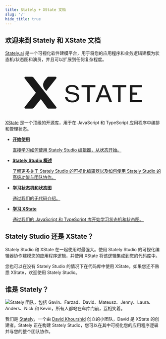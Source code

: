 ```yaml
---
title: Stately + XState 文档
slug: '/'
hide_title: true
---
```


## 欢迎来到 Stately 和 XState 文档

[Stately.ai](studio.mdx) 是一个可视化软件建模平台，用于将您的应用程序和业务逻辑建模为状态机/状态图和演员，并且可以扩展到任何复杂程度。

<div className="docs-intro">
    <h2 className="docs-intro-logo-heading" id="xstate">
      <svg alt="XState" viewBox="0 0 818 222" xmlns="http://www.w3.org/2000/svg"><g fill="currentColor" fill-rule="evenodd"><path d="M349.953 70.14c20.78 0 33.34 8.767 35.358 24.687l.061.48H373.49l-.074-.333c-2.34-10.754-9.356-15.342-23.463-15.342-12.799 0-20.752 5.323-20.752 13.889 0 8.456 3.477 12.681 24.072 15.378 21.535 2.94 34.883 8.334 34.883 26.096 0 15.089-15.264 26.467-35.5 26.467-29.518 0-37.608-15.437-39.196-28.39l-.059-.478h12.76l.054.363c1.47 9.876 5.691 19.016 26.438 19.016 13.178 0 22.74-6.83 22.74-16.239 0-10.026-5.659-13.879-24.218-16.485-17.819-2.376-34.307-7.016-34.307-24.738 0-14.122 13.914-24.371 33.085-24.371Zm122.576 1.11v11.316h-29.547v77.787H429.79V82.566h-29.547V71.25h72.285Zm52.908 0 34.709 89.103h-13.108l-9.947-25.427h-41.344l-9.8 25.427h-12.549l35.283-89.104h16.756Zm108.826 0v11.316h-29.547v77.787h-13.188V82.569H561.98V71.252h72.282v-.003Zm81.737 0v11.316h-49.311v27.44h25.027v11.195h-25.027v27.832H716v11.317h-62.5v-89.1H716ZM516.49 81.711l-16.154 42.994h32.306l-16.153-42.994ZM106.363 27l33.464.272c3.251.026 6.31 1.54 8.304 4.108l119.56 154.056c2.71 3.488.22 8.564-4.192 8.564h-35.035c-3.31 0-6.432-1.543-8.44-4.172l-33.345-45.635-36.905 45.777a10.623 10.623 0 0 1-8.33 4.03H106.32c-4.437 0-6.917-5.122-4.165-8.603l58.543-74.144-58.595-75.718c-2.68-3.51-.154-8.569 4.263-8.532Zm157.091 0c4.46-.034 6.973 5.108 4.207 8.603l-52.239 66.006c-3.726-2.932-32.644-27.14-4.745-59.556 0 0 2.183-2.554 4.435-5.195l.436-.511.435-.51a676.11 676.11 0 0 0 3.842-4.533c2.759-3.339 5.03-4.005 8.247-4.03L263.454 27Z"/></g></svg>
    </h2>
    <p><a href="./docs/xstate">XState</a> 是一个顶级的开源库，用于在 JavaScript 和 TypeScript 应用程序中编排和管理状态。</p>
</div>

<ul className="content-boxes">
  <li>
    <a className="link-box" href="./docs/states">
      <RocketIcon size="40" />
      <strong>开始使用</strong>
      <p>直接学习如何使用 Stately Studio 编辑器，从状态开始。</p>
    </a>
  </li>
  <li>
    <a className="link-box" href="./docs/studio">
      <LayoutIcon size="40"/>
      <strong>Stately Studio 概述</strong>
      <p>了解更多关于 Stately Studio 的可视化编辑器以及如何使用 Stately Studio 的高级功能与团队协作。</p>
    </a>
  </li>
  <li>
    <a className="link-box" href="./docs/state-machines-and-statecharts">
      <BookOpenTextIcon size="40"/>
      <strong>学习状态机和状态图</strong>
      <p>通过我们的无代码介绍。</p>
    </a>
  </li>
  <li>
    <a className="link-box" href="./docs/xstate">
      <CodeIcon size="40"/>
      <strong>学习 XState</strong>
      <p>通过我们的 JavaScript 和 TypeScript 库开始学习状态机和状态图。</p>
    </a>
  </li>
</ul>

<EmbedMachine
  name="默认机器"
  embedURL="https://stately.ai/registry/editor/embed/5b170468-d66a-4136-84c8-676c8fea82e8?machineId=3e69d71f-1eda-41af-bee0-e82031d3f810"
/>

## Stately Studio 还是 XState？

Stately Studio 和 XState 在一起使用时最强大。使用 Stately Studio 的可视化编辑器协作建模您的应用程序逻辑，并使用 XState 将该逻辑集成到您的代码库中。

您也可以在没有 Stately Studio 的情况下在代码库中使用 XState，如果您还不熟悉 XState，欢迎使用 Stately Studio。

## 谁是 Stately？

![Stately 团队，包括 Gavin、Farzad、David、Mateusz、Jenny、Laura、Anders、Nick 和 Kevin，所有人都站在车库门前，互相笑着。](/stately.png)

我们是 [Stately](https://stately.ai)，一个由 [David Khourshid](https://twitter.com/davidkpiano) 创立的小团队，David 是 XState 的创建者。Stately 正在构建 Stately Studio，您可以在其中可视化您的应用程序逻辑并与您的整个团队协作。